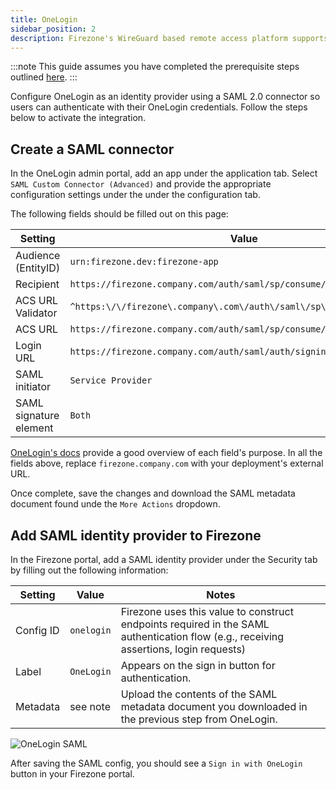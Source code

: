 ```yaml
---
title: OneLogin
sidebar_position: 2
description: Firezone's WireGuard based remote access platform supports using OneLogin as a single sign-on provider using a SAML 2.0 connector.
---
```


:::note
This guide assumes you have completed the prerequisite steps
outlined [here](/authenticate/saml).
:::

Configure OneLogin as an identity provider using a SAML 2.0
connector so users can authenticate with their OneLogin credentials.
Follow the steps below to activate the integration.

## Create a SAML connector

In the OneLogin admin portal, add an app under the application tab.
Select `SAML Custom Connector (Advanced)` and provide the appropriate
configuration settings under the under the configuration tab.

The following fields should be filled out on this page:

| Setting                | Value                                                                  |
|---                      |---                                                                     |
| Audience (EntityID)    | `urn:firezone.dev:firezone-app`                                        |
| Recipient              | `https://firezone.company.com/auth/saml/sp/consume/onelogin`           |
| ACS URL Validator      | `^https:\/\/firezone\.company\.com\/auth\/saml\/sp\/consume\/onelogin` |
| ACS URL                | `https://firezone.company.com/auth/saml/sp/consume/onelogin`           |
| Login URL              | `https://firezone.company.com/auth/saml/auth/signin/onelogin`          |
| SAML initiator         | `Service Provider`                                                     |
| SAML signature element | `Both`                                                                 |

[OneLogin's docs](https://onelogin.service-now.com/support?id=kb_article&sys_id=912bb23edbde7810fe39dde7489619de&kb_category=93e869b0db185340d5505eea4b961934)
provide a good overview of each field's purpose. In all the fields above, replace `firezone.company.com`
with your deployment's external URL. 

Once complete, save the changes and download the SAML metadata document
found unde the `More Actions` dropdown. 

## Add SAML identity provider to Firezone

In the Firezone portal, add a SAML identity provider under the Security tab
by filling out the following information:

| Setting   | Value      | Notes                                                                                                                                 |
|---        |---         |---                                                                                                                                    |
| Config ID | `onelogin` | Firezone uses this value to construct endpoints required in the SAML authentication flow (e.g., receiving assertions, login requests) |
| Label     | `OneLogin` | Appears on the sign in button for authentication.                                                                                     |
| Metadata  | see note   | Upload the contents of the SAML metadata document you downloaded in the previous step from OneLogin.                                  |

![OneLogin SAML](https://user-images.githubusercontent.com/52545545/201445195-82d621e8-99a2-40fb-860e-9972fb86423e.png)

After saving the SAML config, you should see a `Sign in with OneLogin` button
in your Firezone portal.
